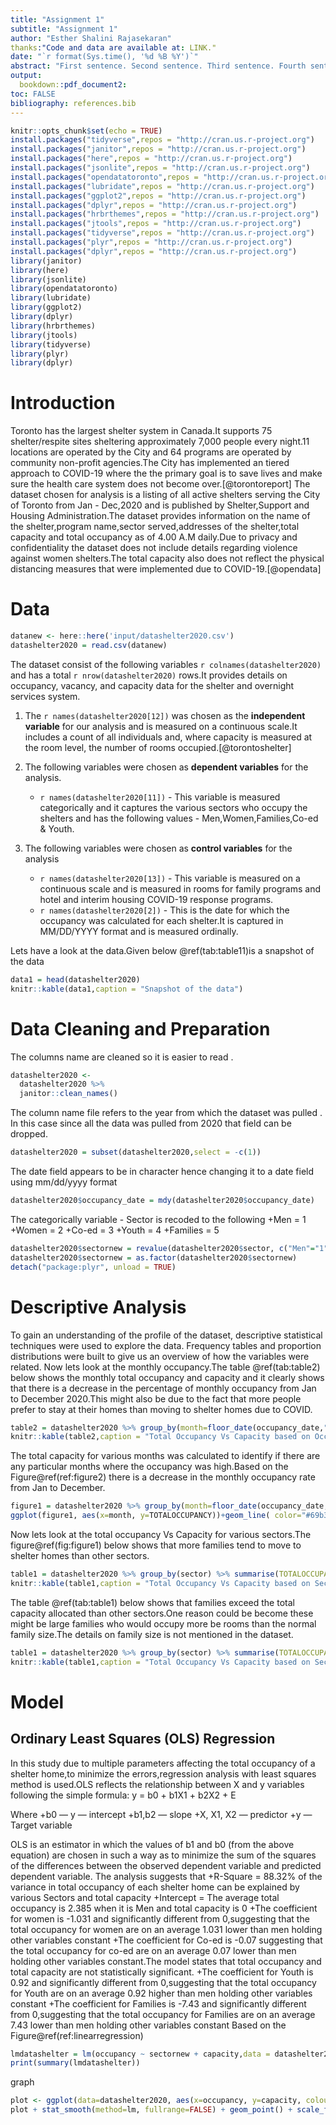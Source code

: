 ```yaml
---
title: "Assignment 1"
subtitle: "Assignment 1"
author: "Esther Shalini Rajasekaran"
thanks:"Code and data are available at: LINK."
date: "`r format(Sys.time(), '%d %B %Y')`"
abstract: "First sentence. Second sentence. Third sentence. Fourth sentence."
output:
  bookdown::pdf_document2:
toc: FALSE
bibliography: references.bib
---
```


```r
knitr::opts_chunk$set(echo = TRUE)
install.packages("tidyverse",repos = "http://cran.us.r-project.org")
install.packages("janitor",repos = "http://cran.us.r-project.org")
install.packages("here",repos = "http://cran.us.r-project.org")
install.packages("jsonlite",repos = "http://cran.us.r-project.org")
install.packages("opendatatoronto",repos = "http://cran.us.r-project.org")
install.packages("lubridate",repos = "http://cran.us.r-project.org")
install.packages("ggplot2",repos = "http://cran.us.r-project.org")
install.packages("dplyr",repos = "http://cran.us.r-project.org")
install.packages("hrbrthemes",repos = "http://cran.us.r-project.org")
install.packages("jtools",repos = "http://cran.us.r-project.org")
install.packages("tidyverse",repos = "http://cran.us.r-project.org")
install.packages("plyr",repos = "http://cran.us.r-project.org")
install.packages("dplyr",repos = "http://cran.us.r-project.org")
library(janitor)
library(here)
library(jsonlite)
library(opendatatoronto)
library(lubridate)
library(ggplot2)
library(dplyr)
library(hrbrthemes)
library(jtools)
library(tidyverse)
library(plyr)
library(dplyr)
```

# Introduction
Toronto has the largest shelter system in Canada.It supports 75 shelter/respite sites sheltering approximately 7,000 people every night.11 locations are operated by the City and 64 programs are operated by community non-profit agencies.The City has implemented an tiered approach to COVID-19 where the the primary goal is to save lives and make sure the health care system does not become over.[@torontoreport]
The dataset chosen for analysis is a listing of all active shelters serving the City of Toronto from Jan - Dec,2020 and is published by Shelter,Support and Housing Administration.The dataset provides information on the name of the shelter,program name,sector served,addresses of the shelter,total capacity and total occupancy as of 4.00 A.M daily.Due to privacy and confidentiality the dataset does not include details regarding violence against women shelters.The total capacity also does not reflect the physical distancing measures that were implemented due to COVID-19.[@opendata]

# Data
```r
datanew <- here::here('input/datashelter2020.csv')
datashelter2020 = read.csv(datanew)
```

The dataset consist of the following variables `r colnames(datashelter2020)` and has a total `r nrow(datashelter2020)` rows.It provides details on occupancy, vacancy, and capacity data for the shelter and overnight services system.

1. The `r names(datashelter2020[12])` was chosen as the **independent variable** for our analysis and is measured on a continuous scale.It includes a count of all individuals and, where capacity is measured at the room level, the number of rooms occupied.[@torontoshelter]

2. The following variables were chosen as **dependent variables** for the analysis.
      + `r names(datashelter2020[11])` - This variable is measured categorically and it captures the various sectors who occupy the shelters and has the following values - Men,Women,Families,Co-ed & Youth.

3. The following variables were chosen as **control variables** for the analysis
      + `r names(datashelter2020[13])` - This variable is measured on a continuous scale and is measured in rooms for family programs and hotel and interim housing COVID-19 response programs.
      + `r names(datashelter2020[2])` - This is the date for which the occupancy was calculated for each shelter.It is captured in MM/DD/YYYY format and is measured ordinally.

Lets have a look at the data.Given below \@ref(tab:table11)is a snapshot of the data
```r
data1 = head(datashelter2020)
knitr::kable(data1,caption = "Snapshot of the data")
```

# Data Cleaning and Preparation
The columns name are cleaned so it is easier to read . 
```r
datashelter2020 <- 
  datashelter2020 %>% 
  janitor::clean_names()
```
The column name file refers to the year from which the dataset was pulled . In this case since all the data was pulled from 2020 that field can be dropped.
```r
datashelter2020 = subset(datashelter2020,select = -c(1))
```
The date field appears to be in character hence changing it to a date field using mm/dd/yyyy format
```r
datashelter2020$occupancy_date = mdy(datashelter2020$occupancy_date)
```

The categorically variable - Sector is recoded to the following
      +Men = 1
      +Women = 2
      +Co-ed = 3
      +Youth = 4
      +Families = 5
      
```r
datashelter2020$sectornew = revalue(datashelter2020$sector, c("Men"="1", "Women"="2", "Co-ed"="3", "Youth"="4", "Families"="5"))
datashelter2020$sectornew = as.factor(datashelter2020$sectornew)
detach("package:plyr", unload = TRUE)
```

# Descriptive Analysis
To gain an understanding of the profile of the dataset, descriptive statistical techniques were used to explore the data. Frequency tables and proportion distributions were built to give us an overview of how the variables were related.
Now lets look at the monthly occupancy.The table \@ref(tab:table2) below shows the monthly total occupancy and capacity and it clearly shows that there is a decrease in the percentage of monthly occupancy from Jan to December 2020.This might also be due to the fact that more people prefer to stay at their homes than moving to shelter homes due to COVID.

```r
table2 = datashelter2020 %>% group_by(month=floor_date(occupancy_date,"month")) %>% summarise(TOTALOCCUPANCY = sum(occupancy),TOTALCAPACITY = sum(capacity),OCCUPACYCAPACITYRATIO = (TOTALOCCUPANCY/TOTALCAPACITY))
knitr::kable(table2,caption = "Total Occupancy Vs Capacity based on Occupancy Dater")
```


The total capacity for various months was calculated to identify if there are any particular months where the occupancy was high.Based on the Figure\@ref(ref:figure2) there is a decrease in the monthly occupancy rate from Jan to December.

```r
figure1 = datashelter2020 %>% group_by(month=floor_date(occupancy_date,"month")) %>% summarise(TOTALOCCUPANCY = sum(occupancy),TOTALCAPACITY = sum(capacity))
ggplot(figure1, aes(x=month, y=TOTALOCCUPANCY))+geom_line( color="#69b3a2")
```

Now lets look at the total occupancy Vs Capacity for various sectors.The figure\@ref(fig:figure1) below shows that more families tend to move to shelter homes than other sectors.


```r
table1 = datashelter2020 %>% group_by(sector) %>% summarise(TOTALOCCUPANCY = sum(occupancy),TOTALCAPACITY = sum(capacity),DIFFERENCE = TOTALCAPACITY - TOTALOCCUPANCY)
knitr::kable(table1,caption = "Total Occupancy Vs Capacity based on Sector")
```

The table \@ref(tab:table1) below shows that families exceed the total capacity allocated than other sectors.One reason could be become these might be large families who would occupy more be rooms than the normal family size.The details on family size is not mentioned in the dataset.

```r
table1 = datashelter2020 %>% group_by(sector) %>% summarise(TOTALOCCUPANCY = sum(occupancy),TOTALCAPACITY = sum(capacity),DIFFERENCE = TOTALCAPACITY - TOTALOCCUPANCY)
knitr::kable(table1,caption = "Total Occupancy Vs Capacity based on Sector")
```

# Model
## Ordinary Least Squares (OLS) Regression
In this study due to multiple parameters affecting the total occupancy of a shelter home,to minimize the errors,regression analysis with least squares method is used.OLS reflects the relationship between X and y variables following the simple formula:
y = b0 + b1X1 + b2X2 + E

Where
  +b0 — y — intercept
  +b1,b2 — slope
  +X, X1, X2 — predictor
  +y — Target variable

OLS is an estimator in which the values of b1 and b0 (from the above equation) are chosen in such a way as to minimize the sum of the squares of the differences between the observed dependent variable and predicted dependent variable. 
The analysis suggests that 
  +R-Square = 88.32% of the variance in total occupancy of each shelter home can be explained by various Sectors and total capacity
  +Intercept = The average total occupancy is 2.385 when it is Men and total capacity is 0
  +The coefficient for women is -1.031 and significantly different from 0,suggesting that the total occupancy for women are on an average 1.031 lower than men holding other variables constant
  +The coefficient for Co-ed is -0.07 suggesting that the total occupancy for co-ed are on an average 0.07 lower than men holding other variables constant.The model states that total occupancy and total capacity are not statistically significant.
  +The coefficient for Youth is 0.92 and significantly different from 0,suggesting that the total occupancy for Youth are on an average 0.92 higher than men holding other variables constant
  +The coefficient for Families is -7.43 and significantly different from 0,suggesting that the total occupancy for Families are on an average 7.43 lower than men holding other variables constant
Based on the Figure\@ref(ref:linearregression)

```r
lmdatashelter = lm(occupancy ~ sectornew + capacity,data = datashelter2020)
print(summary(lmdatashelter))
```

graph
```r
plot <- ggplot(data=datashelter2020, aes(x=occupancy, y=capacity, colour=factor(sectornew)))
plot + stat_smooth(method=lm, fullrange=FALSE) + geom_point() + scale_fill_discrete(name = "Sector", labels = c("Men","Women","Co-ed","Youth","Families"))
```